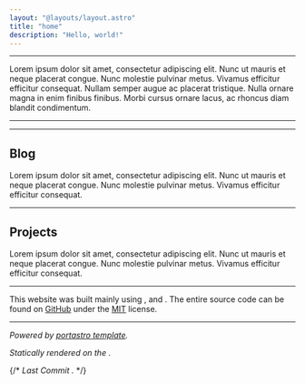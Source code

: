 ```yaml
---
layout: "@layouts/layout.astro"
title: "home"
description: "Hello, world!"
---
```




<Greeting client:load />

---

Lorem ipsum dolor sit amet, consectetur adipiscing elit. Nunc ut mauris et neque placerat congue. Nunc molestie pulvinar metus. Vivamus efficitur efficitur consequat. Nullam semper augue ac placerat tristique. Nulla ornare magna in enim finibus finibus. Morbi cursus ornare lacus, ac rhoncus diam blandit condimentum.

<Badge
  label="TypeScript"
  type="typescript"
  href="https://typescriptlang.org/"
/>
<Badge type="obsidian" href="https://obsidian.md/" />

---

<Links links={LINKS} />

---

## Blog

Lorem ipsum dolor sit amet, consectetur adipiscing elit.
Nunc ut mauris et neque placerat congue.
Nunc molestie pulvinar metus. Vivamus efficitur efficitur consequat.

<Posts />

---

## Projects

Lorem ipsum dolor sit amet, consectetur adipiscing elit.
Nunc ut mauris et neque placerat congue.
Nunc molestie pulvinar metus. Vivamus efficitur efficitur consequat.

<Projects projects={PROJECTS} />

---

This website was built mainly using
<Badge type="astro" href="https://astro.build/" />,
<Badge type="svelte" href="https://svelte.dev/" /> and
<Badge type="tailwindcss" href="https://tailwindcss.com" label="TailwindCSS" />.
The entire source code can be found on [GitHub](https://github.com/pietrodev07/www)
under the [MIT](https://github.com/gigantino/www/blob/main/LICENSE) license. 

---

_Powered by [portastro template](https://portastro.vercel.app)._

_Statically rendered on the <RenderedAt />._

{/* _Last Commit <LastCommit user="user" repo="repo" />._ */}
